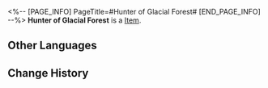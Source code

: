 <%-- [PAGE_INFO]
PageTitle=#Hunter of Glacial Forest#
[END_PAGE_INFO] --%>
{{Item Infobox
|id          = 81041
|image       = Item Hunter of Glacial Forest.png
|type        = 
|invCategory = 
|rarity      = 2
|effect      = 
|description = 
}}
'''Hunter of Glacial Forest''' is a [[Item]].

==Other Languages==
{{Other Languages
|en   = Hunter of Glacial Forest
|zhs  = 密林卧雪的猎人
|zht  = 密林臥雪的獵人
|ja   = 雪の密林の狩人
|ko   = 혹한 밀림의 사냥꾼
|es   = Cazador del bosque glacial
|fr   = Chasseur de la forêt glaciaire
|ru   = Охотник ледникового леса
|th   = Hunter of Glacial Forest
|vi   = Thợ Săn Tuyết Phủ
|de   = Jäger aus dem Gletscherwald
|id   = Hunter of Glacial Forest
|pt   = Caçador da Floresta Glacial
}}

==Change History==
{{Change History|1.0}}